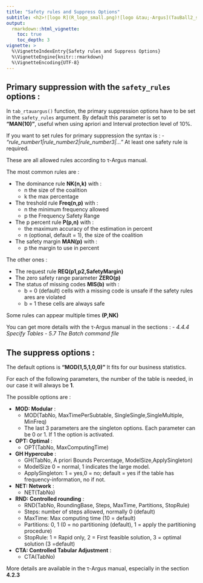 ```yaml
---
title: "Safety rules and Suppress Options"
subtitle: <h2>![logo R](R_logo_small.png)![logo &tau;-Argus](TauBall2_small.png)<br/>Package {rtauargus}</h2>
output:
  rmarkdown::html_vignette:
    toc: true
    toc_depth: 3
vignette: >
  %\VignetteIndexEntry{Safety rules and Suppress Options}
  %\VignetteEngine{knitr::rmarkdown}
  %\VignetteEncoding{UTF-8}
---
```






## Primary suppression with the `safety_rules` options :

In `tab_rtauargus()` function, the primary suppression options have to be set in the `safety_rules` argument. By default this parameter is set to **"MAN(10)"**, useful when using
apriori and Interval protection level of 10%.

If you want to set rules for primary suppression the syntax is :
- *"rule_number1|rule_number2|rule_number3|..."*
At least one safety rule is required.

These are all allowed rules according to &tau;-Argus manual.

The most common rules are :

- The dominance rule **NK(n,k)** with :
  - n the size of the coalition
  - k the max percentage
- The treshold rule **Freq(n,p)** with :
  - n the minimum frequency allowed
  - p the Frequency Safety Range
- The p percent rule **P(p,n)** with :
  - the maximum accuracy of the estimation in percent
  - n (optional, default = 1), the size of the coalition
- The safety margin **MAN(p)** with :
  - p the margin to use in percent

The other ones :

- The request rule **REQ(p1,p2,SafetyMargin)**
- The zero safety range parameter **ZERO(p)**
- The status of missing codes **MIS(b)** with :
  - b = 0 (default) cells with a missing code is unsafe if the safety rules ares are violated
  - b = 1 these cells are always safe

Some rules can appear multiple times **(P,NK)**

You can get more details with the &tau;-Argus manual in the sections :
- _4.4.4 Specify Tables_
- _5.7 The Batch command file_

## The suppress options :

The default options is **"MOD(1,5,1,0,0)"**
It fits for our business statistics.

For each of the following parameters, the number of the table is needed, in our case it will always be **1**.

The possible options are :

- **MOD: Modular** :
  - MOD(TabNo, MaxTimePerSubtable, SingleSingle,SingleMultiple, MinFreq)
  - The last 3 parameters are the singleton options.
  Each parameter can be 0 or 1. If 1 the option is activated.

 - **OPT: Optimal** :
   - OPT(TabNo, MaxComputingTime)

- **GH  Hypercube** :
  - GH(TabNo, A priori Bounds Percentage, ModelSize,ApplySingleton)
  - ModelSize 0 = normal, 1 indicates the large model.
  - ApplySingleton: 1 = yes,0 = no; default = yes if the table has frequency-information, no if not.

- **NET: Network** :
   - NET(TabNo)

- **RND: Controlled rounding** :
  - RND(TabNo, RoundingBase, Steps, MaxTime, Partitions, StopRule)
  - Steps: number of steps allowed, normally 0 (default)
   - MaxTime: Max computing time (10 = default)
   - Partitions: 0, 1 (0 = no partitioning (default), 1 = apply the partitioning procedure)
   - StopRule: 1 = Rapid only, 2 = First feasible solution, 3 = optimal solution (3 =default)

- **CTA: Controlled Tabular Adjustment** :
  - CTA(TabNo)

More details are available in the &tau;-Argus manual, especially in the section **4.2.3**



